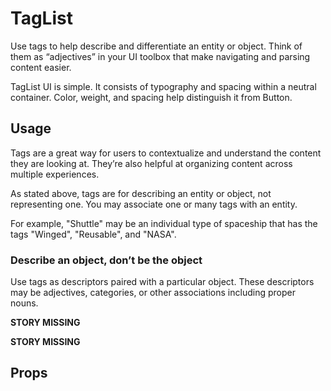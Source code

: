 
<Meta anchor />

# TagList

Use tags to help describe and differentiate an entity or object. Think of them as “adjectives” in your UI toolbox that make navigating and parsing content easier.

TagList UI is simple. It consists of typography and spacing within a neutral container. Color, weight, and spacing help distinguish it from Button.

## Usage

Tags are a great way for users to contextualize and understand the content they are looking at. They’re also helpful at organizing content across multiple experiences.

As stated above, tags are for describing an entity or object, not representing one. You may associate one or many tags with an entity.

For example, "Shuttle" may be an individual type of spaceship that has the tags "Winged", "Reusable", and "NASA".

<Canvas>
  <Story id="legacy-components-taglist--default" />
</Canvas>

### Describe an object, don’t be the object

Use tags as descriptors paired with a particular object. These descriptors may be adjectives, categories, or other associations including proper nouns.

**STORY MISSING**

**STORY MISSING**

## Props

<ArgsTable />

<ThemeTable componentThemeReducer={theme} />
